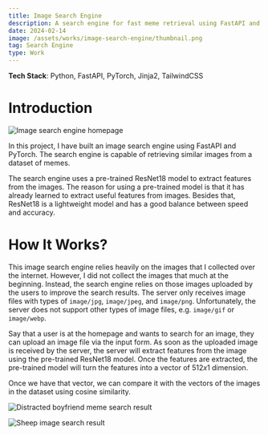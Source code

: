 ```yaml
---
title: Image Search Engine
description: A search engine for fast meme retrieval using FastAPI and PyTorch
date: 2024-02-14
image: /assets/works/image-search-engine/thumbnail.png
tag: Search Engine 
type: Work
---
```


**Tech Stack**: Python, FastAPI, PyTorch, Jinja2, TailwindCSS

# Introduction

![Image search engine homepage](/assets/works/image-search-engine/thumbnail.png "Image search engine homepage")

In this project, I have built an image search engine using FastAPI and PyTorch.
The search engine is capable of retrieving similar images from a dataset of memes.

The search engine uses a pre-trained ResNet18 model to extract features from the images.
The reason for using a pre-trained model is that it has already learned to extract useful features from images.
Besides that, ResNet18 is a lightweight model and has a good balance between speed and accuracy.

# How It Works?

This image search engine relies heavily on the images that I collected over the internet.
However, I did not collect the images that much at the beginning.
Instead, the search engine relies on those images uploaded by the users to improve the search results.
The server only receives image files with types of `image/jpg`, `image/jpeg`, and `image/png`.
Unfortunately, the server does not support other types of image files, e.g. `image/gif` or `image/webp`.

Say that a user is at the homepage and wants to search for an image, they can upload an image file via the input form.
As soon as the uploaded image is received by the server, the server will extract features from the image using the pre-trained ResNet18 model.
Once the features are extracted, the pre-trained model will turn the features into a vector of $512x1$ dimension.

Once we have that vector, we can compare it with the vectors of the images in the dataset using cosine similarity.

![Distracted boyfriend meme search result](/assets/works/image-search-engine/distracted-boyfriend.png "Distracted boyfriend meme search result")

![Sheep image search result](/assets/works/image-search-engine/sheep.png "Sheep image search result")